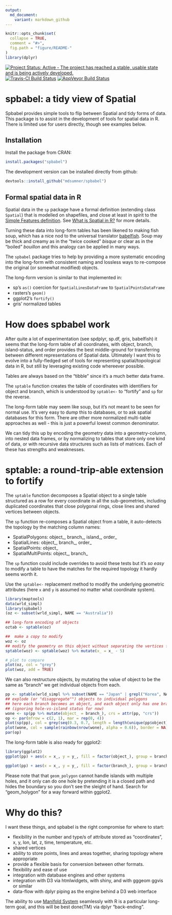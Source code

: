 ```yaml
---
output:
  md_document:
    variant: markdown_github
---
```


<!-- README.md is generated from README.Rmd. Please edit that file -->


```r
knitr::opts_chunk$set(
  collapse = TRUE,
  comment = "#>",
  fig.path = "figure/README-"
)
library(dplyr)
```

[![Project Status: Active - The project has reached a stable, usable state and is being actively developed.](http://www.repostatus.org/badges/latest/active.svg)](http://www.repostatus.org/#active)
[![Travis-CI Build Status](https://travis-ci.org/mdsumner/spbabel.svg?branch=master)](https://travis-ci.org/mdsumner/spbabel)
[![AppVeyor Build Status](https://ci.appveyor.com/api/projects/status/github/mdsumner/spbabel?branch=master&svg=true)](https://ci.appveyor.com/project/mdsumner/spbabel)


# spbabel: a tidy view of Spatial

Spbabel provides simple tools to flip between Spatial and tidy forms of data. This package is to assist in the development of tools for spatial data in R. There is limited use for users directly, though see examples below. 

## Installation

Install the package from CRAN: 

```r
install.packages("spbabel")
```

The development version can be installed directly from github: 

```r
devtools::install_github("mdsumner/spbabel")
```

## Formal spatial data in R

Spatial data in the `sp` package have a formal definition  (extending class `Spatial`) that is modelled on shapefiles, and close at least in spirit to the [Simple Features definition](https://github.com/edzer/sfr). See [What is Spatial in R?](https://github.com/mdsumner/spbabel/wiki/What-is-Spatial-in-R) for more details. 

Turning these data into long-form tables has been likened to making fish soup, which has a nice nod to the universal translator [babelfish](https://en.wikipedia.org/wiki/List_of_races_and_species_in_The_Hitchhiker%27s_Guide_to_the_Galaxy#Babel_fish). Soup may be thick and creamy as in the "twice cooked" *bisque* or clear as in the "boiled" *bouillon* and this analogy can be applied in many ways. 

The `spbabel` package tries to help by providing a more systematic encoding into the long-form with consistent naming and lossless ways to re-compose the original (or somewhat modified) objects. 

The long-form version is similar to that implemented in: 

* sp's `as()` coercion for  `SpatialLinesDataFrame` to `SpatialPointsDataFrame`
* rasters's `geom()`
* ggplot2's `fortify()`
* gris' normalized tables
 
# How does spbabel work

After quite a lot of experimentation (see spdplyr, sp.df, gris, babelfish) it seems that the long-form table of all coordinates, with object, branch, island-status, and order provides the best middle-ground for transferring between different representations of Spatial data. Ultimately I want this to evolve into a fully-fledged set of tools for representing spatial/topological data in R, but still by leveraging existing code whereever possible. 

Tables are always based on the "tibble" since it's a much better data frame. 

The `sptable` function creates the table of coordinates with identifiers for object and branch, which is understood by `sptable<-` to "fortify" and `sp` for the reverse. 

The long-form table may seem like soup, but it's not meant to be seen for normal use. It's very easy to dump this to databases, or to ask spatial databases for this form.  There are other more normalized multi-table approaches as well - this is just a powerful lowest common denominator. 

We can tidy this up by encoding the geometry data into a geometry-column, into nested data frames,  or by normalizing to tables that store only one kind of data, or with recursive data structures such as lists of matrices. Each of these has strengths and weaknesses. 


# sptable: a round-trip-able extension to fortify

The `sptable` function decomposes a Spatial object to a single table structured as a row for every coordinate in all the sub-geometries, including duplicated coordinates that close polygonal rings, close lines and shared vertices between objects. 

The `sp` function re-composes a Spatial object from a table, it auto-detects the topology by the matching column names: 

* SpatialPolygons: object_, branch_, island_, order_
* SpatialLines: object_, branch_, order_
* SpatialPoints: object_
* SpatialMultiPoints: object_, branch_

The `sp` function could include overrides to avoid these tests but it's *so easy* to modify a table to have the matches for the required topology it hardly seems worth it. 

Use the `sptable<-` replacement method to modify the underlying geometric attributes (here `x` and `y` is assumed no matter what coordinate system). 

```r
library(maptools)
data(wrld_simpl)
library(spbabel)
(oz <- subset(wrld_simpl, NAME == "Australia"))

## long-form encoding of objects
oztab <- sptable(oz)

##  make a copy to modify
woz <- oz
## modify the geometry on this object without separating the vertices from the objects
sptable(woz) <- sptable(woz) %>% mutate(x_ = x_ - 5)

# plot to compare 
plot(oz, col = "grey")
plot(woz, add = TRUE)
```

We can also restructure objects, by mutating the value of object to be the same as "branch" we get individual objects from each.


```r

pp <- sptable(wrld_simpl %>% subset(NAME == "Japan" | grepl("Korea", NAME)))
## explode (or "disaggregate"") objects to individual polygons
## here each branch becomes an object, and each object only has one branch
## (ignoring hole-vs-island status for now)
wone <- sp(pp %>% mutate(object_ = branch_), crs = attr(pp, "crs"))
op <- par(mfrow = c(2, 1), mar = rep(0, 4))
plot(sp(pp), col = grey(seq(0.3, 0.7, length = length(unique(pp$object)))))
plot(wone, col = sample(rainbow(nrow(wone), alpha = 0.6)), border = NA)
par(op)
```

The long-form table is also ready for ggplot2: 
```r
library(ggplot2)
ggplot(pp) + aes(x = x_, y = y_, fill = factor(object_), group = branch_) + geom_polygon()

ggplot(pp) + aes(x = x_, y = y_, fill = factor(branch_), group = branch_, col = object_) + geom_polygon()
```

Please note that that `geom_polygon` cannot handle islands with multiple holes, and it only can do one hole by pretending it is a closed path and hides the boundary so you don't see the sleight of hand.  Search for "geom_holygon" for a way forward within ggplot2. 

# Why do this? 

I want these things, and spbabel is the right compromise for where to start: 

* flexibility in the number and type/s of attribute stored as "coordinates", x, y, lon, lat, z, time, temperature, etc.
* shared vertices
* ability to store points, lines and areas together, sharing topology where appropriate
* provide a flexible basis for conversion between other formats.
* flexibility and ease of use
* integration with database engines and other systems
* integration with D3 via htmlwidgets, with shiny, and with gggeom ggvis or similar
* data-flow with dplyr piping as the engine behind a D3 web interface

The ability to use [Manifold System](http://www.manifold.net/) seamlessly with R is a particular long-term goal, and this will be best done(TM) via dplyr "back-ending". 


